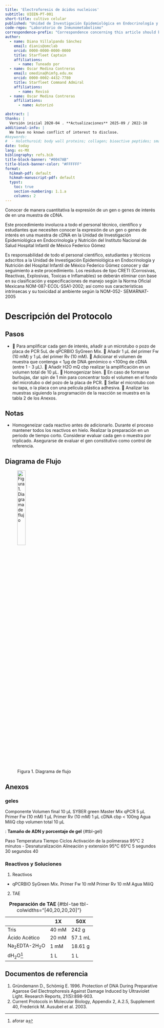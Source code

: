 ```yaml
---
title: 'Electroforesis de ácidos nucleicos'
subtitle: UIEEN-PT-001
short-title: cultivo celular
published: "Unidad de Investigación Epidemiológica en Endocrinología y Nutrición"
code-repo: "Laboratorio de Inmunometabolismo"
correspondence-prefix: "Correspondence concerning this article should be addressed to"
author:
  - name: Diana Villalpando Sánchez
    email: dianis@omclab
    orcid: 0000-0000-0000-0000
    title: Starfleet Captain
    affiliations: 
      - name: Tuneado por
  - name: Oscar Medina Contreras
    email: omedina@himfg.edu.mx
    orcid: 0000-0002-4432-7780
    title: Starfleet Command Admiral
    affiliations: 
      - name: Revisó
  - name: Oscar Medina Contreras
    affiliations: 
      - name: Autorizó

abstract: |
thanks: |
  Versión inicial 2020-04 . **Actualizaciones** 2025-09 / 2022-10
additional-info: |
  We have no known conflict of interest to disclose.
#keywords:
#  - Holothuroid; body wall proteins; collagen; bioactive peptides; small molecular weight peptides; wound healing *in vitro*
date: today
lang: es-MX
bibliography: refs.bib
title-block-banner: "#0047AB"
title-block-banner-color: "#FFFFFF"
format:
  hikmah-pdf: default
  hikmah-manuscript-pdf: default
  typst:
    toc: true
    section-numbering: 1.1.a
    columns: 2
---
```


::: {.callout-note title="Propósito"}
Conocer de manera cuantitativa la expresión de un gen o genes de interés de en una muestra de cDNA.
:::

::: {.callout-note title="Alcance"}
Este procedimiento involucra a todo el personal técnico, científico y estudiantes que necesiten conocer la expresión de un gen o genes de interés en una muestra de cDNA en la Unidad de Investigación Epidemiológica en Endocrinología y Nutrición del Instituto Nacional de Salud Hospital Infantil de México Federico Gómez
:::

::: {.callout-note title="Políticas de operación, normas y lineamientos"}
Es responsabilidad de todo el personal científico, estudiantes y técnicos
adscritos a la Unidad de Investigación Epidemiológica en Endocrinología
y Nutrición del Hospital Infantil de México Federico Gómez conocer y dar
seguimiento a este procedimiento. Los residuos de tipo CRETI
(Corrosivas, Reactivas, Explosivas, Toxicas e Inflamables) se deberán
eliminar con base en su clasificación y especificaciones de manejo según
la Norma Oficial Mexicana NOM-087-ECOL-SSA1-2002; así como sus
características intrínsecas y su toxicidad al ambiente según la NOM-052-
SEMARNAT-2005
:::

\newpage

# Descripción del Protocolo

::: callout-note
## Pasos

- 	Para amplificar cada gen de interés, añadir a un microtubo o pozo de placa de PCR 5uL de qPCRBIO SyGreen Mix.
	Añadir 1 µL del primer Fw (10 mM) y 1 µL del primer Rv (10 mM).
	Adicionar el volumen de muestra que contenga < 1µg de DNA genómico o <100ng de cDNA (entre 1 - 3 µL).
	Añadir H2O mQ cbp realizar la amplificación en un volumen total de 10 µL.
	Homogenizar bien.
	En caso de formarse burbujas, dar spin de 1 min para concentrar todo el volumen en el fondo del microtubo o del pozo de la placa de PCR.
	Sellar el microtubo con su tapa, o la placa con una película plástica adhesiva.
	Analizar las muestras siguiendo la programación de la reacción se muestra en la tabla 2 de los Anexos.

:::

::: {.callout-caution collapse="true"}
## Notas

- Homogeneizar cada reactivo antes de adicionarlo.
Durante el proceso mantener todos los reactivos en hielo.
Realizar la preparación en un periodo de tiempo corto.
Considerar evaluar cada gen o muestra por triplicado. 
Asegurarse de evaluar el gen constitutivo como control de referencia.
:::

## Diagrama de Flujo

![Figura 1. Diagrama de flujo](notebooks/images/pcr.png){width="25%"}

\newpage

## Anexos

### geles

Componente	Volumen final 10 µL
SYBER green Master Mix qPCR	5 µL
Primer Fw (10 mM)	1 µL
Primer Rv (10 mM)	1 µL
cDNA	cbp < 100ng 
Agua MiliQ	cbp volumen total 10 µL


: **Tamaño de ADN y porcentaje de gel** {#tbl-gel}


Paso	Temperatura	Tiempo	Ciclos
Activación de la polimerasa	95°C	2 minutos	-
Desnaturalización
Alineación y extensión	95°C
65°C	5 segundos
30 segundos	40



### Reactivos y Soluciones

(@) Reactivos
- qPCRBIO SyGreen Mix.
Primer Fw 10 mM
Primer Rv 10 mM
Agua MiliQ


(@) TAE

||1X	|50X
-|-|-
Tris|	40 mM	|242 g
Ácido Acético|	20 mM|	57.1 mL
Na~2~EDTA-2H~2~O	|1 mM	|18.61 g
dH~2~O^[aforar a]	|	1 L|1 L

: **Preparación de TAE** {#tbl-tae tbl-colwidths="[40,20,20,20]"}

## Documentos de referencia

1. Gründemann D., Schömig E. 1996. Protection of DNA During Preparative Agarose Gel Electrophoresis Against Damage Induced by Ultraviolet Light. Research Reports, 21(5):898-903. 
1. Current Protocols in Molecular Biology, Appendix 2, A.2.5, Supplement 40, Frederick M. Ausubel et al. 2003.